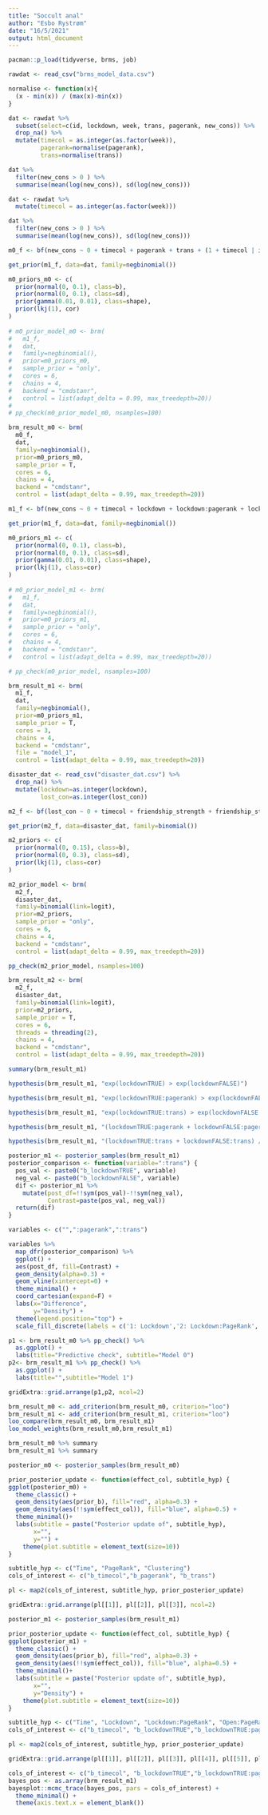 ---
title: "Soccult anal"
author: "Esbo Rystrøm"
date: "16/5/2021"
output: html_document
---

```{r packages}
pacman::p_load(tidyverse, brms, job)
```

```{r read data}
rawdat <- read_csv("brms_model_data.csv")
```

```{r pre-processing}

normalise <- function(x){
  (x - min(x)) / (max(x)-min(x))
}

dat <- rawdat %>% 
  subset(select=c(id, lockdown, week, trans, pagerank, new_cons)) %>% 
  drop_na() %>% 
  mutate(timecol = as.integer(as.factor(week)),
         pagerank=normalise(pagerank),
         trans=normalise(trans))

dat %>% 
  filter(new_cons > 0 ) %>% 
  summarise(mean(log(new_cons)), sd(log(new_cons)))
```

```{r m0}
dat <- rawdat %>% 
  mutate(timecol = as.integer(as.factor(week)))

dat %>% 
  filter(new_cons > 0 ) %>% 
  summarise(mean(log(new_cons)), sd(log(new_cons)))

m0_f <- bf(new_cons ~ 0 + timecol + pagerank + trans + (1 + timecol | id))

get_prior(m1_f, data=dat, family=negbinomial())

m0_priors_m0 <- c(
  prior(normal(0, 0.1), class=b), 
  prior(normal(0, 0.1), class=sd), 
  prior(gamma(0.01, 0.01), class=shape),
  prior(lkj(1), cor)
)
 
# m0_prior_model_m0 <- brm(
#   m1_f,
#   dat,
#   family=negbinomial(),
#   prior=m0_priors_m0,
#   sample_prior = "only",
#   cores = 6,
#   chains = 4,
#   backend = "cmdstanr", 
#   control = list(adapt_delta = 0.99, max_treedepth=20))
# 
# pp_check(m0_prior_model_m0, nsamples=100)

brm_result_m0 <- brm(
  m0_f,
  dat,
  family=negbinomial(),
  prior=m0_priors_m0,
  sample_prior = T,
  cores = 6,
  chains = 4,
  backend = "cmdstanr", 
  control = list(adapt_delta = 0.99, max_treedepth=20))

```

```{r m1}
m1_f <- bf(new_cons ~ 0 + timecol + lockdown + lockdown:pagerank + lockdown:trans + (1 + timecol | id))

get_prior(m1_f, data=dat, family=negbinomial())

m0_priors_m1 <- c(
  prior(normal(0, 0.1), class=b), 
  prior(normal(0, 0.1), class=sd), 
  prior(gamma(0.01, 0.01), class=shape),
  prior(lkj(1), class=cor)
)
 
# m0_prior_model_m1 <- brm(
#   m1_f,
#   dat,
#   family=negbinomial(),
#   prior=m0_priors_m1,
#   sample_prior = "only",
#   cores = 6,
#   chains = 4,
#   backend = "cmdstanr", 
#   control = list(adapt_delta = 0.99, max_treedepth=20))

# pp_check(m0_prior_model, nsamples=100)

brm_result_m1 <- brm(
  m1_f,
  dat,
  family=negbinomial(),
  prior=m0_priors_m1,
  sample_prior = T,
  cores = 3,
  chains = 4,
  backend = "cmdstanr",
  file = "model_1",
  control = list(adapt_delta = 0.99, max_treedepth=20))

```



```{r m2 disaster}
disaster_dat <- read_csv("disaster_dat.csv") %>% 
  drop_na() %>% 
  mutate(lockdown=as.integer(lockdown),
         lost_con=as.integer(lost_con))

m2_f <- bf(lost_con ~ 0 + timecol + friendship_strength + friendship_strength:lockdown + (1 + timecol | pair_key))

get_prior(m2_f, data=disaster_dat, family=binomial())

m2_priors <- c(
  prior(normal(0, 0.15), class=b), 
  prior(normal(0, 0.3), class=sd),
  prior(lkj(1), class=cor)
)

m2_prior_model <- brm(
  m2_f,
  disaster_dat,
  family=binomial(link=logit),
  prior=m2_priors,
  sample_prior = "only",
  cores = 6,
  chains = 4,
  backend = "cmdstanr",
  control = list(adapt_delta = 0.99, max_treedepth=20))

pp_check(m2_prior_model, nsamples=100)

brm_result_m2 <- brm(
  m2_f,
  disaster_dat,
  family=binomial(link=logit),
  prior=m2_priors,
  sample_prior = T,
  cores = 6,
  threads = threading(2),
  chains = 4,
  backend = "cmdstanr", 
  control = list(adapt_delta = 0.99, max_treedepth=20))

```

```{r hypotheses, fig.width=4}
summary(brm_result_m1)

hypothesis(brm_result_m1, "exp(lockdownTRUE) > exp(lockdownFALSE)")

hypothesis(brm_result_m1, "exp(lockdownTRUE:pagerank) > exp(lockdownFALSE:pagerank)")

hypothesis(brm_result_m1, "exp(lockdownTRUE:trans) > exp(lockdownFALSE:trans)")

hypothesis(brm_result_m1, "(lockdownTRUE:pagerank + lockdownFALSE:pagerank) / 2 = 0")

hypothesis(brm_result_m1, "(lockdownTRUE:trans + lockdownFALSE:trans) / 2 = 0")


```

```{r hypotheses plotting}


posterior_m1 <- posterior_samples(brm_result_m1)
posterior_comparison <- function(variable=":trans") {
  pos_val <- paste0("b_lockdownTRUE", variable)
  neg_val <- paste0("b_lockdownFALSE", variable)
  dif <- posterior_m1 %>% 
    mutate(post_df=!!sym(pos_val)-!!sym(neg_val),
           Contrast=paste(pos_val, neg_val))
  return(dif)
}

variables <- c("",":pagerank",":trans")

variables %>% 
  map_dfr(posterior_comparison) %>% 
  ggplot() +
  aes(post_df, fill=Contrast) +
  geom_density(alpha=0.3) +
  geom_vline(xintercept=0) +
  theme_minimal() +
  coord_cartesian(expand=F) +
  labs(x="Difference",
       y="Density") +
  theme(legend.position="top") + 
  scale_fill_discrete(labels = c('1: Lockdown','2: Lockdown:PageRank','3: Lockdown:Clustering'))

```

```{r predictive check, fig.width=6, fig.height=3}
p1 <- brm_result_m0 %>% pp_check() %>% 
  as.ggplot() +
  labs(title="Predictive check", subtitle="Model 0")
p2<- brm_result_m1 %>% pp_check() %>% 
  as.ggplot() +
  labs(title="",subtitle="Model 1")

gridExtra::grid.arrange(p1,p2, ncol=2)

```

```{r loo}
brm_result_m0 <- add_criterion(brm_result_m0, criterion="loo")
brm_result_m1 <- add_criterion(brm_result_m1, criterion="loo")
loo_compare(brm_result_m0, brm_result_m1)
loo_model_weights(brm_result_m0,brm_result_m1)

brm_result_m0 %>% summary
brm_result_m1 %>% summary

```

```{r m0 posterior update plots, fig.width=6, fig.height=4}
posterior_m0 <- posterior_samples(brm_result_m0)

prior_posterior_update <- function(effect_col, subtitle_hyp) {
ggplot(posterior_m0) +
  theme_classic() +
  geom_density(aes(prior_b), fill="red", alpha=0.3) +
  geom_density(aes(!!sym(effect_col)), fill="blue", alpha=0.5) + 
  theme_minimal()+
  labs(subtitle = paste("Posterior update of", subtitle_hyp),
       x="",
       y="") +
    theme(plot.subtitle = element_text(size=10))
}

subtitle_hyp <- c("Time", "PageRank", "Clustering")
cols_of_interest <- c("b_timecol","b_pagerank", "b_trans") 

pl <- map2(cols_of_interest, subtitle_hyp, prior_posterior_update)

gridExtra::grid.arrange(pl[[1]], pl[[2]], pl[[3]], ncol=2)
```

```{r m1 posterior update plots, fig.width=6, fig.height=6}
posterior_m1 <- posterior_samples(brm_result_m1)

prior_posterior_update <- function(effect_col, subtitle_hyp) {
ggplot(posterior_m1) +
  theme_classic() +
  geom_density(aes(prior_b), fill="red", alpha=0.3) +
  geom_density(aes(!!sym(effect_col)), fill="blue", alpha=0.5) + 
  theme_minimal()+
  labs(subtitle = paste("Posterior update of", subtitle_hyp),
       x="",
       y="Density") +
    theme(plot.subtitle = element_text(size=10))
}

subtitle_hyp <- c("Time", "Lockdown", "Lockdown:PageRank", "Open:PageRank", "Lockdown:Clustering", "Open:Clustering")
cols_of_interest <- c("b_timecol", "b_lockdownTRUE","b_lockdownTRUE:pagerank", "b_lockdownFALSE:pagerank", "b_lockdownTRUE:trans", "b_lockdownFALSE:trans") 

pl <- map2(cols_of_interest, subtitle_hyp, prior_posterior_update)

gridExtra::grid.arrange(pl[[1]], pl[[2]], pl[[3]], pl[[4]], pl[[5]], pl[[6]], ncol=2)
```

```{r mixing plot, fig.width=6}
cols_of_interest <- c("b_timecol", "b_lockdownTRUE","b_lockdownTRUE:pagerank", "b_lockdownFALSE:pagerank", "b_lockdownTRUE:trans", "b_lockdownFALSE:trans") 
bayes_pos <- as.array(brm_result_m1)
bayesplot::mcmc_trace(bayes_pos, pars = cols_of_interest) +
  theme_minimal() +
  theme(axis.text.x = element_blank())
```

